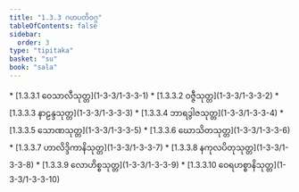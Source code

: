 ```yaml
---
title: "1.3.3 ဂဟပတိဝဂ္ဂ"
tableOfContents: false
sidebar:
  order: 3
type: "tipitaka"
basket: "su"
book: "sala"
---
```



<DynamicBreadcrumb />



<TableOfContents book="sala" section="1.3.3">
* [1.3.3.1 ဝေသာလီသုတ္တ](1-3-3/1-3-3-1)
* [1.3.3.2 ဝဇ္ဇီသုတ္တ](1-3-3/1-3-3-2)
* [1.3.3.3 နာဠန္ဒသုတ္တ](1-3-3/1-3-3-3)
* [1.3.3.4 ဘာရဒွါဇသုတ္တ](1-3-3/1-3-3-4)
* [1.3.3.5 သောဏသုတ္တ](1-3-3/1-3-3-5)
* [1.3.3.6 ဃောသိတသုတ္တ](1-3-3/1-3-3-6)
* [1.3.3.7 ဟာလိဒ္ဒိကာနိသုတ္တ](1-3-3/1-3-3-7)
* [1.3.3.8 နကုလပိတုသုတ္တ](1-3-3/1-3-3-8)
* [1.3.3.9 လောဟိစ္စသုတ္တ](1-3-3/1-3-3-9)
* [1.3.3.10 ဝေရဟစ္စာနိသုတ္တ](1-3-3/1-3-3-10)
</TableOfContents>
